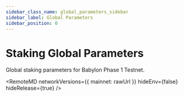 ```yaml
---
sidebar_class_name: global_parameters_sidebar
sidebar_label: Global Parameters
sidebar_position: 0
---
```


# Staking Global Parameters

Global staking parameters for Babylon Phase 1 Testnet.



<RemoteMD
  networkVersions={{
    mainnet: rawUrl
  }}
  hideEnv={false}
  hideRelease={true}
/>
